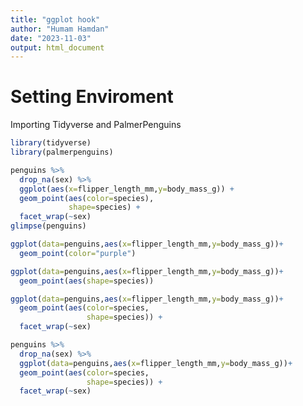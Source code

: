 ---
title: "ggplot hook"
author: "Humam Hamdan"
date: "2023-11-03"
output: html_document
---

# Setting Enviroment
Importing Tidyverse and PalmerPenguins

```{r loading package, warning=FALSE}
library(tidyverse)
library(palmerpenguins)

```



```{r}
penguins %>%
  drop_na(sex) %>%
  ggplot(aes(x=flipper_length_mm,y=body_mass_g)) +
  geom_point(aes(color=species),
             shape=species) +
  facet_wrap(~sex)
glimpse(penguins)

ggplot(data=penguins,aes(x=flipper_length_mm,y=body_mass_g))+
  geom_point(color="purple")

ggplot(data=penguins,aes(x=flipper_length_mm,y=body_mass_g))+
  geom_point(aes(shape=species))

ggplot(data=penguins,aes(x=flipper_length_mm,y=body_mass_g))+
  geom_point(aes(color=species,
                 shape=species)) +
  facet_wrap(~sex)

penguins %>%
  drop_na(sex) %>%
  ggplot(data=penguins,aes(x=flipper_length_mm,y=body_mass_g))+
  geom_point(aes(color=species,
                 shape=species)) +
  facet_wrap(~sex)
```